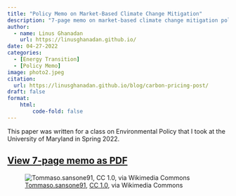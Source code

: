 ```yaml
---
title: "Policy Memo on Market-Based Climate Change Mitigation"
description: "7-page memo on market-based climate change mitigation policies. After comparing different approaches from around the world, the memo recommends for the U.S. to adopt a federal cap-and-trade system for the electricity generation sector and a federal tax on GHG emissions from industrial buildings, transportation fuels, fuels used for heating and cooling, and imported goods."
author: 
  - name: Linus Ghanadan
    url: https://linusghanadan.github.io/
date: 04-27-2022
categories:
  - [Energy Transition]
  - [Policy Memo]
image: photo2.jpeg
citation:
  url: https://linusghanadan.github.io/blog/carbon-pricing-post/
draft: false
format:
    html:
        code-fold: false
---
```


This paper was written for a class on Environmental Policy that I took at the University of Maryland in Spring 2022.

## [View 7-page memo as PDF](carbon-pricing.pdf)

![[Tommaso.sansone91](https://commons.wikimedia.org/wiki/File:Carbon_tax_icon_-_carbon_pricing.png), [CC 1.0](https://creativecommons.org/publicdomain/zero/1.0/deed.en), via Wikimedia Commons](photo2.jpeg)

